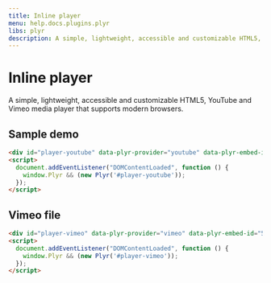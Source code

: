 ```yaml
---
title: Inline player
menu: help.docs.plugins.plyr
libs: plyr
description: A simple, lightweight, accessible and customizable HTML5, YouTube and Vimeo media player that supports modern browsers.
---
```


# Inline player

A simple, lightweight, accessible and customizable HTML5, YouTube and Vimeo media player that supports modern browsers.

## Sample demo

<Example>
<div id="player-youtube" data-plyr-provider="youtube" data-plyr-embed-id="dQw4w9WgXcQ"></div>
<script>
  document.addEventListener("DOMContentLoaded", function () {
    window.Plyr && (new Plyr('#player-youtube'));
  });
</script>
</Example>

~~~html
<div id="player-youtube" data-plyr-provider="youtube" data-plyr-embed-id="dQw4w9WgXcQ"></div>
<script>
  document.addEventListener("DOMContentLoaded", function () {
    window.Plyr && (new Plyr('#player-youtube'));
  });
</script>
~~~


## Vimeo file

<Example>
<div id="player-vimeo" data-plyr-provider="vimeo" data-plyr-embed-id="515937365"></div>
<script>
  document.addEventListener("DOMContentLoaded", function () {
    window.Plyr && (new Plyr('#player-vimeo'));
  });
</script>
</Example>

~~~html
<div id="player-vimeo" data-plyr-provider="vimeo" data-plyr-embed-id="515937365"></div>
<script>
  document.addEventListener("DOMContentLoaded", function () {
    window.Plyr && (new Plyr('#player-vimeo'));
  });
</script>
~~~